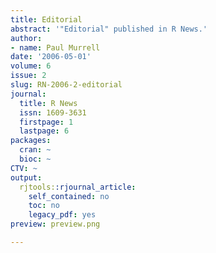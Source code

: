 ```yaml
---
title: Editorial
abstract: '"Editorial" published in R News.'
author:
- name: Paul Murrell
date: '2006-05-01'
volume: 6
issue: 2
slug: RN-2006-2-editorial
journal:
  title: R News
  issn: 1609-3631
  firstpage: 1
  lastpage: 6
packages:
  cran: ~
  bioc: ~
CTV: ~
output:
  rjtools::rjournal_article:
    self_contained: no
    toc: no
    legacy_pdf: yes
preview: preview.png

---
```

